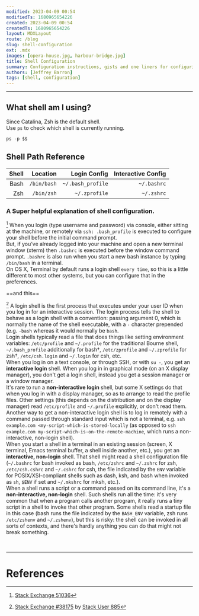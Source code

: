 ```yaml
---
modified: 2023-04-09 00:54  
modifiedTs: 1680965654226  
created: 2023-04-09 00:54  
createdTs: 1680965654226  
layout: MDXLayout  
route: /blog  
slug: shell-configuration
ext: .mdx
images: [opera-house.jpg, harbour-bridge.jpg]    
title: Shell Configuration  
summary: Configuration instructions, gists and one liners for configuring the shell
authors: [Jeffrey Barron] 
tags: [shell, configuration] 
---
```


---
## What shell am I using?
Since Catalina, Zsh is the default shell.  
Use `ps` to check which shell is currently running. 

```shell
ps -p $$
```

## Shell Path Reference

| Shell |    Location |      Login Config | Interactive Config |
| ----: | ----------: | ----------------: | -----------------: |
|  Bash | `/bin/bash` | `~/.bash_profile` |        `~/.bashrc` |
|   Zsh |  `/bin/zsh` |     `~/.zprofile` |         `~/.zshrc` |

### A Super helpful explanation of shell configuration.   

[^1] When you login (type username and password) via console, either sitting at the machine, or remotely via `ssh: .bash_profile` is executed to configure your shell before the initial command prompt.  
But, if you’ve already logged into your machine and open a new terminal window (xterm) then `.bashrc` is executed before the window command prompt. `.bashrc` is also run when you start a new bash instance by typing `/bin/bash` in a terminal.  
On OS X, Terminal by default runs a login shell `every time`, so this is a little different to most other systems, but you can configure that in the preferences.

==and this==

[^2] A login shell is the first process that executes under your user ID when you log in for an interactive session. The login process tells the shell to behave as a login shell with a convention: passing argument 0, which is normally the name of the shell executable, with a `-` character prepended (e.g. `-bash` whereas it would normally be `bash`.  
Login shells typically read a file that does things like setting environment variables: `/etc/profile` and `~/.profile` for the traditional Bourne shell, `~/.bash_profile` additionally for bash†, `/etc/zprofile` and `~/.zprofile` for zsh†, `/etc/csh.login` and `~/.login` for csh, etc.  
When you log in on a text console, or through SSH, or with `su -`, you get an **interactive login** shell. When you log in in graphical mode (on an X display manager), you don't get a login shell, instead you get a session manager or a window manager.  
It's rare to run a **non-interactive login** shell, but some X settings do that when you log in with a display manager, so as to arrange to read the profile files. Other settings (this depends on the distribution and on the display manager) read `/etc/profile` and `~/.profile` explicitly, or don't read them. Another way to get a non-interactive login shell is to log in remotely with a command passed through standard input which is not a terminal, e.g. `ssh example.com <my-script-which-is-stored-locally` (as opposed to `ssh example.com my-script-which-is-on-the-remote-machine`, which runs a non-interactive, non-login shell).  
When you start a shell in a terminal in an existing session (screen, X terminal, Emacs terminal buffer, a shell inside another, etc.), you get an **interactive, non-login** shell. That shell might read a shell configuration file (`~/.bashrc` for bash invoked as bash, `/etc/zshrc` and `~/.zshrc` for zsh, `/etc/csh.cshrc` and `~/.cshrc` for csh, the file indicated by the `ENV` variable for POSIX/XSI-compliant shells such as dash, ksh, and bash when invoked as `sh`, `$ENV` if set and `~/.mkshrc` for mksh, etc.).  
When a shell runs a script or a command passed on its command line, it's a **non-interactive, non-login** shell. Such shells run all the time: it's very common that when a program calls another program, it really runs a tiny script in a shell to invoke that other program. Some shells read a startup file in this case (bash runs the file indicated by the `BASH_ENV` variable, zsh runs `/etc/zshenv` and `~/.zshenv`), but this is risky: the shell can be invoked in all sorts of contexts, and there's hardly anything you can do that might not break something.

<br /><hr />

# References

[^1]:  [Stack Exchange 51036](https://apple.stackexchange.com/questions/51036/what-is-the-difference-between-bash-profile-and-bashrc/51038#51038)
[^2]:  
    [Stack Exchange #38175](https://unix.stackexchange.com/questions/38175/difference-between-login-shell-and-non-login-shell/46856#46856)
    by [Stack User 885](https://unix.stackexchange.com/users/885/gilles-so-stop-being-evil)
